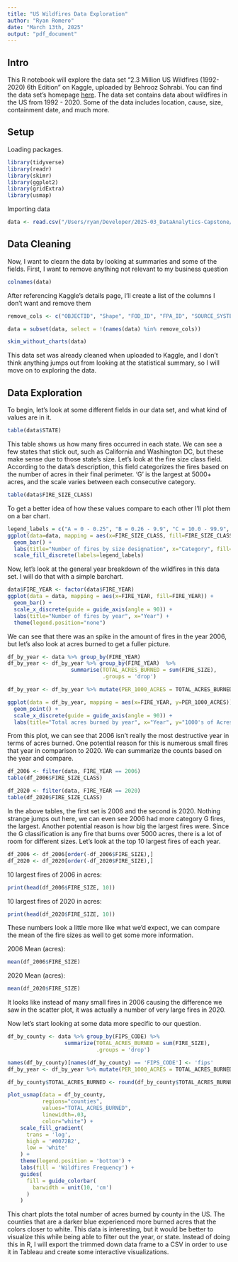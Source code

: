 ```yaml
---
title: "US Wildfires Data Exploration"
author: "Ryan Romero"
date: "March 13th, 2025"
output: "pdf_document"
---
```


## Intro

This R notebook will explore the data set "2.3 Million US Wildfires (1992-2020) 6th Edition" on Kaggle, uploaded by Behrooz Sohrabi. You can find the data set's homepage [here](https://www.kaggle.com/datasets/behroozsohrabi/us-wildfire-records-6th-edition/data). The data set contains data about wildfires in the US from 1992 - 2020. Some of the data includes location, cause, size, containment date, and much more.

## Setup

Loading packages.

```r
library(tidyverse)
library(readr)
library(skimr)
library(ggplot2)
library(gridExtra)
library(usmap)
```

Importing data

```r
data <- read.csv("/Users/ryan/Developer/2025-03_DataAnalytics-Capstone/Data/archive (1)/data.csv")
```

## Data Cleaning

Now, I want to clearn the data by looking at summaries and some of the fields. First, I want to remove anything not relevant to my business question

```r
colnames(data)
```

After referencing Kaggle's details page, I'll create a list of the columns I don't want and remove them

```r
remove_cols <- c("OBJECTID", "Shape", "FOD_ID", "FPA_ID", "SOURCE_SYSTEM_TYPE", "SOURCE_SYSTEM", "NWCG_REPORTING_AGENCY", "NWCG_REPORTING_UNIT_ID", "NWCG_REPORTING_UNIT_NAME", "SOURCE_REPORTING_UNIT", "SOURCE_REPORTING_UNIT_NAME", "LOCAL_FIRE_REPORT_ID", "LOCAL_INCIDENT_ID", "ICS_209_PLUS_INCIDENT_JOIN_ID", "ICS_209_PLUS_COMPLEX_JOIN_ID", "FIRE_CODE", "DISCOVERY_DOY", "CONT_DAY", "OWNER_DESCR")

data = subset(data, select = !(names(data) %in% remove_cols))

skim_without_charts(data)
```

This data set was already cleaned when uploaded to Kaggle, and I don't think anything jumps out from looking at the statistical summary, so I will move on to exploring the data.

## Data Exploration

To begin, let's look at some different fields in our data set, and what kind of values are in it.

```r
table(data$STATE)
```

This table shows us how many fires occurred in each state. We can see a few states that stick out, such as California and Washington DC, but these make sense due to those state's size. Let's look at the fire size class field. According to the data's description, this field categorizes the fires based on the number of acres in their final perimeter. 'G' is the largest at 5000+ acres, and the scale varies between each consecutive category.

```r
table(data$FIRE_SIZE_CLASS)
```

To get a better idea of how these values compare to each other I'll plot them on a bar chart.

```r
legend_labels = c("A = 0 - 0.25", "B = 0.26 - 9.9", "C = 10.0 - 99.9", "D = 100 - 299", "E = 300 - 999", "F = 1000 - 4999", "G = 5000+")
ggplot(data=data, mapping = aes(x=FIRE_SIZE_CLASS, fill=FIRE_SIZE_CLASS)) +
  geom_bar() +
  labs(title="Number of fires by size designation", x="Category", fill="Fire Size Designation (amt of acres burned)") +
  scale_fill_discrete(labels=legend_labels)
```

Now, let's look at the general year breakdown of the wildfires in this data set. I will do that with a simple barchart.

```r
data$FIRE_YEAR <- factor(data$FIRE_YEAR)
ggplot(data = data, mapping = aes(x=FIRE_YEAR, fill=FIRE_YEAR)) +
  geom_bar() +
  scale_x_discrete(guide = guide_axis(angle = 90)) +
  labs(title="Number of fires by year", x="Year") +
  theme(legend.position="none")
```

We can see that there was an spike in the amount of fires in the year 2006, but let's also look at acres burned to get a fuller picture.

```r
df_by_year <- data %>% group_by(FIRE_YEAR)
df_by_year <- df_by_year %>% group_by(FIRE_YEAR)  %>%
                    summarise(TOTAL_ACRES_BURNED = sum(FIRE_SIZE), 
                              .groups = 'drop')

df_by_year <- df_by_year %>% mutate(PER_1000_ACRES = TOTAL_ACRES_BURNED * .001)

ggplot(data = df_by_year, mapping = aes(x=FIRE_YEAR, y=PER_1000_ACRES)) +
  geom_point() +
  scale_x_discrete(guide = guide_axis(angle = 90)) +
  labs(title="Total acres burned by year", x="Year", y="1000's of Acres")
```

From this plot, we can see that 2006 isn't really the most destructive year in terms of acres burned. One potential reason for this is numerous small fires that year in comparison to 2020. We can summarize the counts based on the year and compare.

```r
df_2006 <- filter(data, FIRE_YEAR == 2006)
table(df_2006$FIRE_SIZE_CLASS)

df_2020 <- filter(data, FIRE_YEAR == 2020)
table(df_2020$FIRE_SIZE_CLASS)
```

In the above tables, the first set is 2006 and the second is 2020. Nothing strange jumps out here, we can even see 2006 had more category G fires, the largest. Another potential reason is how big the largest fires were. Since the G classification is any fire that burns over 5000 acres, there is a lot of room for different sizes. Let's look at the top 10 largest fires of each year.

```r
df_2006 <- df_2006[order(-df_2006$FIRE_SIZE),]
df_2020 <- df_2020[order(-df_2020$FIRE_SIZE),]
```

10 largest fires of 2006 in acres:

```r
print(head(df_2006$FIRE_SIZE, 10))
```

10 largest fires of 2020 in acres:

```r
print(head(df_2020$FIRE_SIZE, 10))
```

These numbers look a little more like what we'd expect, we can compare the mean of the fire sizes as well to get some more information.

2006 Mean (acres):

```r
mean(df_2006$FIRE_SIZE)
```

2020 Mean (acres):

```r
mean(df_2020$FIRE_SIZE)
```

It looks like instead of many small fires in 2006 causing the difference we saw in the scatter plot, it was actually a number of very large fires in 2020.

Now let's start looking at some data more specific to our question.

```r
df_by_county <- data %>% group_by(FIPS_CODE) %>%
                  summarize(TOTAL_ACRES_BURNED = sum(FIRE_SIZE),
                            .groups = 'drop')

names(df_by_county)[names(df_by_county) == 'FIPS_CODE'] <- 'fips'
df_by_year <- df_by_year %>% mutate(PER_1000_ACRES = TOTAL_ACRES_BURNED * .001)

df_by_county$TOTAL_ACRES_BURNED <- round(df_by_county$TOTAL_ACRES_BURNED, digit=3)

plot_usmap(data = df_by_county, 
           regions="counties", 
           values="TOTAL_ACRES_BURNED",
           linewidth=.03,
           color="white") +
    scale_fill_gradient(
      trans = 'log',
      high = '#0072B2',
      low = 'white'
    ) +
    theme(legend.position = 'bottom') +
    labs(fill = 'Wildfires Frequency') +
    guides(
      fill = guide_colorbar(
        barwidth = unit(10, 'cm')
      )
    )
```

This chart plots the total number of acres burned by county in the US. The counties that are a darker blue experienced more burned acres that the colors closer to white. This data is interesting, but it would be better to visualize this while being able to filter out the year, or state. Instead of doing this in R, I will export the trimmed down data frame to a CSV in order to use it in Tableau and create some interactive visualizations.
